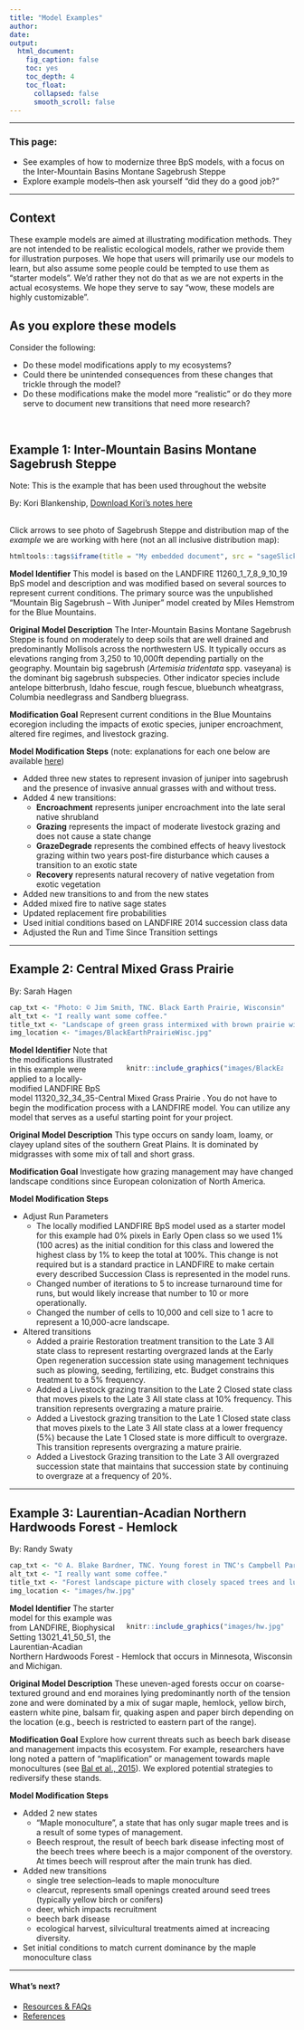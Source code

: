 ```yaml
---
title: "Model Examples"
author: 
date: 
output:
  html_document:
    fig_caption: false
    toc: yes
    toc_depth: 4
    toc_float:
      collapsed: false
      smooth_scroll: false
---
```

***

### This page:
+ See examples of how to modernize three BpS models, with a focus on the Inter-Mountain Basins Montane Sagebrush Steppe
+ Explore example models--then ask yourself "did they do a good job?"

***

## Context
These example models are aimed at illustrating modification methods. They are not intended to be realistic ecological models, rather we provide them for illustration purposes. We hope that users will primarily use our models to learn, but also assume some people could be tempted to use them as “starter models”. We’d rather they not do that as we are not experts in the actual ecosystems. We hope they serve to say "wow, these models are highly customizable".

## As you explore these models

Consider the following:

* Do these model modifications apply to my ecosystems?
* Could there be unintended consequences from these changes that trickle through the model?
* Do these modifications make the model more "realistic" or do they more serve to document new transitions that need more research?

<br>

## Example 1: Inter-Mountain Basins Montane Sagebrush Steppe 
Note: This is the example that has been used throughout the website

By: Kori Blankenship, [Download Kori's notes here](https://tnc.box.com/s/ah8wy1p79ords5rl1esf74k0raxh6ivx){target='blank'}

```{=html}
<style type="text/css">
  .figure {
    float: right;
    width: 65%;
    padding: 10px;
    text-align: center;
  }
</style>
```
<br>
Click arrows to see photo of Sagebrush Steppe and distribution map of the *example* we are working with here (not an all inclusive distribution map):
<center>
```r

htmltools::tags$iframe(title = "My embedded document", src = "sageSlick2.html", frameborder = "0", width = "100%", height="450")
```

</center>

**Model Identifier**
This model is based on the LANDFIRE 11260_1_7_8_9_10_19 BpS model and description and was modified based on several sources to represent current conditions. The primary source was the unpublished “Mountain Big Sagebrush – With Juniper” model created by Miles Hemstrom for the Blue Mountains. 

**Original Model Description**
The Inter-Mountain Basins Montane Sagebrush Steppe is found on moderately to deep soils that are well drained and predominantly Mollisols across the northwestern US. It typically occurs as elevations ranging from 3,250 to 10,000ft depending partially on the geography.
Mountain big sagebrush (_Artemisia tridentata_ spp. vaseyana) is the dominant big sagebrush subspecies. Other indicator species include antelope bitterbrush, Idaho fescue, rough fescue, bluebunch wheatgrass, Columbia needlegrass and Sandberg bluegrass.

**Modification Goal**
Represent current conditions in the Blue Mountains ecoregion including the impacts of exotic species, juniper encroachment, altered fire regimes, and livestock grazing. 

**Model Modification Steps**
(note: explanations for each one below are available [here](https://tnc.box.com/s/ah8wy1p79ords5rl1esf74k0raxh6ivx){target='blank'})

* Added three new states to represent invasion of juniper into sagebrush and the presence of invasive annual grasses with and without tress. 
* Added 4 new transitions:
    *	**Encroachment** represents juniper encroachment into the late seral native shrubland
    *	**Grazing** represents the impact of moderate livestock grazing and does not cause a state change
    *	**GrazeDegrade** represents the combined effects of heavy livestock grazing within two years post-fire disturbance which causes a transition to an exotic state
    *	**Recovery** represents natural recovery of native vegetation from exotic vegetation
* Added new transitions to and from the new states
* Added mixed fire to native sage states
* Updated replacement fire probabilities
* Used initial conditions based on LANDFIRE 2014 succession class data
* Adjusted the Run and Time Since Transition settings

***

## Example 2: Central Mixed Grass Prairie

By: Sarah Hagen

```r
cap_txt <- "Photo: © Jim Smith, TNC. Black Earth Prairie, Wisconsin"
alt_txt <- "I really want some coffee."
title_txt <- "Landscape of green grass intermixed with brown prairie with cloudy skyline and trees in background"
img_location <- "images/BlackEarthPrairieWisc.jpg"
```


<div style= "float:right; padding:20px;width:55%;">
```r
knitr::include_graphics("images/BlackEarthPrairieWisc.jpg")

```
</div>


**Model Identifier**
Note that the modifications illustrated in this example were applied to a locally-modified LANDFIRE BpS model 11320_32_34_35-Central Mixed Grass Prairie . You do not have to begin the modification process with a LANDFIRE model. You can utilize any model that serves as a useful starting point for your project.

**Original Model Description**
This type occurs on sandy loam, loamy, or clayey upland sites of the southern Great Plains. It is dominated by midgrasses with some mix of tall and short grass.  

**Modification Goal**
Investigate how grazing management may have changed landscape conditions since European colonization of North America. 

**Model Modification Steps**

* Adjust Run Parameters  
    * The locally modified LANDFIRE BpS model used as a starter model for this example had 0% pixels in Early Open class so we used 1% (100 acres) as the initial condition for this class and lowered the highest class by 1% to keep the total at 100%. This change is not required but is a standard practice in LANDFIRE to make certain every described Succession Class is represented in the model runs.
    * Changed number of iterations to 5 to increase turnaround time for runs, but would likely increase that number to 10 or more operationally.
    * Changed the number of cells to 10,000 and cell size to 1 acre to represent a 10,000-acre landscape. 
* Altered transitions
    * Added a prairie Restoration treatment transition to the Late 3 All state class to represent restarting overgrazed lands at the Early Open regeneration succession state using management techniques such as plowing, seeding, fertilizing, etc. Budget constrains this treatment to a 5% frequency.
    * Added a Livestock grazing transition to the Late 2 Closed state class that moves pixels to the Late 3 All state class at 10% frequency. This transition represents overgrazing a mature prairie. 
    * Added a Livestock grazing transition to the Late 1 Closed state class that moves pixels to the Late 3 All state class at a lower frequency (5%) because the Late 1 Closed state is more difficult to overgraze. This transition represents overgrazing a mature prairie. 
    * Added a Livestock Grazing transition to the Late 3 All overgrazed succession state that maintains that succession state by continuing to overgraze at a frequency of 20%. 

***

## Example 3: Laurentian-Acadian Northern Hardwoods Forest - Hemlock 

By: Randy Swaty

```r
cap_txt <- "© A. Blake Bardner, TNC. Young forest in TNC's Campbell Parcel, Equinox Highlands, Vermont"
alt_txt <- "I really want some coffee."
title_txt <- "Forest landscape picture with closely spaced trees and lush, green understory"
img_location <- "images/hw.jpg"
```


<div style= "float:right; padding:20px;width:55%;">
```r
knitr::include_graphics("images/hw.jpg")

```
</div>




**Model Identifier**
The starter model for this example was from LANDFIRE, Biophysical Setting 13021_41_50_51, the Laurentian-Acadian Northern Hardwoods Forest - Hemlock that occurs in Minnesota, Wisconsin and Michigan.  

**Original Model Description**
These uneven-aged forests occur on coarse-textured ground and end moraines lying predominantly north of the tension zone and were dominated by a mix of sugar maple, hemlock, yellow birch, eastern white pine, balsam fir, quaking aspen and paper birch depending on the location (e.g., beech is restricted to eastern part of the range).  

**Modification Goal**
Explore how current threats such as beech bark disease and management impacts this ecosystem.  For example, researchers have long noted a pattern of "maplification" or management towards maple monocultures (see [Bal et al., 2015](https://doi.org/10.1093/forestry/cpu051){target='blank'}). We explored potential strategies to rediversify these stands.  

**Model Modification Steps**

* Added 2 new states
    * "Maple monoculture", a state that has only sugar maple trees and is a result of some types of management.
    * Beech  resprout, the result of beech bark disease infecting most of the beech trees where beech is a major component of the overstory.  At times beech will resprout after the main trunk has died.
* Added new transitions
    * single tree selection–leads to maple monoculture
    * clearcut, represents small openings created around seed trees (typically yellow birch or conifers)
    * deer, which impacts recruitment
    * beech bark disease
    * ecological harvest, silvicultural treatments aimed at increacing diversity. 
* Set initial conditions to match current dominance by the maple monoculture class

***
#### What's next?
+ [Resources & FAQs](./contactsResources.html){target='blank'}
+ [References](./References.html){target='blank'}

<div class="tocify-extend-page" data-unique="tocify-extend-page" style="height: 0;"></div>

